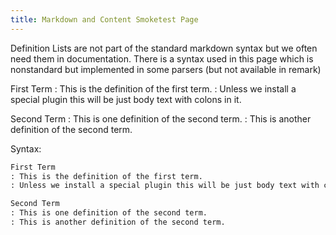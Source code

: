 ```yaml
---
title: Markdown and Content Smoketest Page
---
```


Definition Lists are not part of the standard markdown syntax but we often need them in documentation.
There is a syntax used in this page which is nonstandard but implemented in some parsers (but not available in remark)

First Term
: This is the definition of the first term.
: Unless we install a special plugin this will be just body text with colons in it.

Second Term
: This is one definition of the second term.
: This is another definition of the second term.

Syntax:

```md
First Term
: This is the definition of the first term.
: Unless we install a special plugin this will be just body text with colons in it.

Second Term
: This is one definition of the second term.
: This is another definition of the second term.
```
